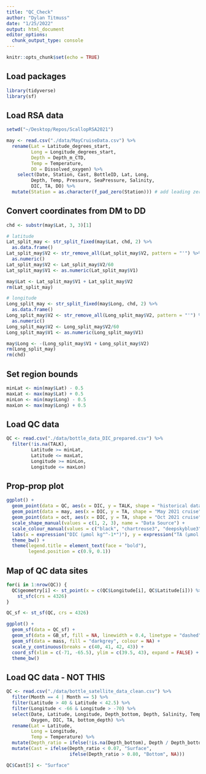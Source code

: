```yaml
---
title: "QC_Check"
author: "Dylan Titmuss"
date: "1/25/2022"
output: html_document
editor_options: 
  chunk_output_type: console
---
```


```r
knitr::opts_chunk$set(echo = TRUE)
```

## Load packages
```r
library(tidyverse)
library(sf)
```

## Load RSA data
```r
setwd("~/Desktop/Repos/ScallopRSA2021")

may <- read.csv("./data/MayCruiseData.csv") %>%
  rename(Lat = Latitude_degrees_start,
         Long = Longitude_degrees_start,
         Depth = Depth_m_CTD,
         Temp = Temperature,
         DO = Dissolved_oxygen) %>%
    select(Date, Station, Cast, BottleID, Lat, Long,
         Depth, Temp, Pressure, SeaPressure, Salinity,
         DIC, TA, DO) %>%
  mutate(Station = as.character(f_pad_zero(Station))) # add leading zeros to stations
```

## Convert coordinates from DM to DD
```r
chd <- substr(may$Lat, 3, 3)[1]

# latitude
Lat_split_may <- str_split_fixed(may$Lat, chd, 2) %>%
  as.data.frame()
Lat_split_may$V2 <- str_remove_all(Lat_split_may$V2, pattern = "'") %>%
  as.numeric()
Lat_split_may$V2 <- Lat_split_may$V2/60
Lat_split_may$V1 <- as.numeric(Lat_split_may$V1)

may$Lat <- Lat_split_may$V1 + Lat_split_may$V2
rm(Lat_split_may)

# longitude
Long_split_may <- str_split_fixed(may$Long, chd, 2) %>%
  as.data.frame()
Long_split_may$V2 <- str_remove_all(Long_split_may$V2, pattern = "'") %>%
  as.numeric()
Long_split_may$V2 <- Long_split_may$V2/60
Long_split_may$V1 <- as.numeric(Long_split_may$V1)

may$Long <- -(Long_split_may$V1 + Long_split_may$V2)
rm(Long_split_may)
rm(chd)
```

## Set region bounds
```r
minLat <- min(may$Lat) - 0.5
maxLat <- max(may$Lat) + 0.5
minLon <- min(may$Long) - 0.5
maxLon <- max(may$Long) + 0.5
```

## Load QC data
```r
QC <- read.csv("./data/bottle_data_DIC_prepared.csv") %>%
  filter(!is.na(TALK),
         Latitude >= minLat,
         Latitude <= maxLat,
         Longitude >= minLon,
         Longitude <= maxLon)
```

## Prop-prop plot
```r
ggplot() +
  geom_point(data = QC, aes(x = DIC, y = TALK, shape = "historical data", col = "historical data")) +
  geom_point(data = may, aes(x = DIC, y = TA, shape = "May 2021 cruise", col = "May 2021 cruise")) +
  geom_point(data = oct, aes(x = DIC, y = TA, shape = "Oct 2021 cruise", col = "Oct 2021 cruise")) +
  scale_shape_manual(values = c(1, 2, 3), name = "Data Source") +
  scale_colour_manual(values = c("black", "chartreuse3", "deepskyblue3"), name = "Data Source") +
  labs(x = expression("DIC (μmol kg"^-1*")"), y = expression("TA (μmol kg"^-1*")")) +
  theme_bw() +
  theme(legend.title = element_text(face = "bold"),
        legend.position = c(0.9, 0.1))
```

## Map of QC data sites
```r
for(i in 1:nrow(QC)) {
  QC$geometry[i] <- st_point(x = c(QC$Longitude[i], QC$Latitude[i])) %>%
    st_sfc(crs = 4326)
}

QC_sf <- st_sf(QC, crs = 4326)

ggplot() +
  geom_sf(data = QC_sf) +
  geom_sf(data = GB_sf, fill = NA, linewidth = 0.4, linetype = "dashed") +
  geom_sf(data = mass, fill = "darkgrey", colour = NA) +
  scale_y_continuous(breaks = c(40, 41, 42, 43)) +
  coord_sf(xlim = c(-71, -65.5), ylim = c(39.5, 43), expand = FALSE) +
  theme_bw()
```






## Load QC data - NOT THIS
```r
QC <- read.csv("./data/bottle_satellite_data_clean.csv") %>%
  filter(Month == 4 | Month == 5) %>%
  filter(Latitude > 40 & Latitude < 42.5) %>%
  filter(Longitude < -66 & Longitude > -70) %>%
  select(Date, Latitude, Longitude, Depth_bottom, Depth, Salinity, Temperature,
         Oxygen, DIC, TA, bottom_depth) %>%
  rename(Lat = Latitude,
         Long = Longitude,
         Temp = Temperature) %>%
  mutate(Depth_ratio = ifelse(!is.na(Depth_bottom), Depth / Depth_bottom, Depth / bottom_depth)) %>%
  mutate(Cast = ifelse(Depth_ratio < 0.07, "Surface",
                       ifelse(Depth_ratio > 0.80, "Bottom", NA)))

QC$Cast[5] <- "Surface"
```
